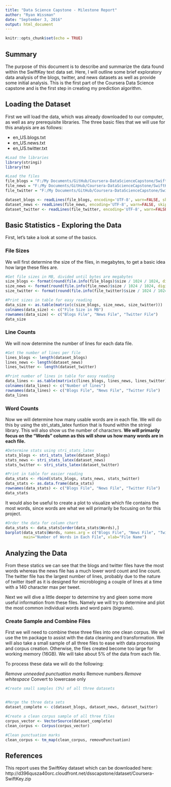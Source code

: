 ```yaml
---
title: "Data Science Capstone - Milestone Report"
author: "Ryan Wissman"
date: "September 3, 2016"
output: html_document
---
```


```r
knitr::opts_chunk$set(echo = TRUE)
```

## Summary

The purpose of this document is to describe and summarize the data found within the SwiftKey text data set. Here, I will outline some brief exploratory data analysis of the blogs, twitter, and news datasets as well as provide some initial analysis. This is the first part of the Coursera Data Science capstone and is the first step in creating my prediction algorithm.   

## Loading the Dataset

First we will load the data, which was already downloaded to our computer, as well as any prerequisite libraries. The three basic files that we will use for this analysis are as follows: 

* en_US.blogs.txt
* en_US.news.txt
* en_US.twitter.txt

```r
#Load the libraries
library(stringi)
library(tm)

#Load the files
file_blogs = "F:/My Documents/GitHub/Coursera-DataScienceCapstone/SwiftKey_DataFiles/en_US.blogs.txt"
file_news = "F:/My Documents/GitHub/Coursera-DataScienceCapstone/SwiftKey_DataFiles/en_US.news.txt"
file_twitter = "F:/My Documents/GitHub/Coursera-DataScienceCapstone/SwiftKey_DataFiles/en_US.twitter.txt"

dataset_blogs <- readLines(file_blogs, encoding='UTF-8', warn=FALSE, skipNul=TRUE)
dataset_news <- readLines(file_news, encoding='UTF-8', warn=FALSE, skipNul=TRUE)
dataset_twitter <- readLines(file_twitter, encoding='UTF-8', warn=FALSE, skipNul=TRUE)
```

## Basic Statistics - Exploring the Data

First, let's take a look at some of the basics.

### File Sizes

We will first determine the size of the files, in megabytes, to get a basic idea how large these files are.

```r
#Get file sizes in MB, divided until bytes are megabytes
size_blogs <- format(round(file.info(file_blogs)$size / 1024 / 1024, digits=1), nsmall=2)
size_news <- format(round(file.info(file_news)$size / 1024 / 1024, digits=1), nsmall=2)
size_twitter <- format(round(file.info(file_twitter)$size / 1024 / 1024, digits=1), nsmall=2)

#Print sizes in table for easy reading
data_size <- as.table(matrix(c(size_blogs, size_news, size_twitter)))
colnames(data_size) <- c("File Size in MB")
rownames(data_size) <- c("Blogs File", "News File", "Twitter File")
data_size
```

### Line Counts

We will now determine the number of lines for each data file. 

```r
#Get the number of lines per file
lines_blogs <- length(dataset_blogs)
lines_news <- length(dataset_news)
lines_twitter <- length(dataset_twitter)

#Print number of lines in table for easy reading
data_lines <- as.table(matrix(c(lines_blogs, lines_news, lines_twitter)))
colnames(data_lines) <- c("Number of lines")
rownames(data_lines) <- c("Blogs File", "News File", "Twitter File")
data_lines
```

### Word Counts

Now we will determine how many usable words are in each file. We will do this by using the stri_stats_latex funtion that is found within the stringi library. This will also show us the number of characters. **We will primarily focus on the "Words" column as this will show us how many words are in each file.** 

```r
#Determine stats using stri_stats_latex
stats_blogs <- stri_stats_latex(dataset_blogs)
stats_news <- stri_stats_latex(dataset_news)
stats_twitter <- stri_stats_latex(dataset_twitter)

#Print in table for easier reading
data_stats <- rbind(stats_blogs, stats_news, stats_twitter)
data_stats <- as.data.frame(data_stats)
rownames(data_stats) <- c("Blogs File", "News File", "Twitter File")
data_stats
```

It would also be useful to create a plot to visualize which file contains the most words, since words are what we will primarily be focusing on for this project. 

```r
#Order the data for column chart
data_stats <- data_stats[order(data_stats$Words),]
barplot(data_stats$Words, names.arg = c("Blogs File", "News File", "Twitter File"), col="blue",
        main="Number of Words in Each File", xlab="File Name")
```

## Analyzing the Data

From these statics we can see that the blogs and twitter files have the most words whereas the news file has a much lower word count and line count. The twitter file has the largest number of lines, probably due to the nature of twitter itself as it is designed for microbloging a couple of lines at a time with a 140 character max per tweet.  

Next we will dive a little deeper to determine try and gleen some more useful information from these files. Namely we will try to determine and plot the most common individual words and word pairs (bigrams).

### Create Sample and Combine Files

First we will need to combine these three files into one clean corpus. We wil use the tm package to assist with the data cleaning and transformation. We will also take a small sample of all three files to ease with data processing and corpus creation. Otherwise, the files created become too large for working memory (16GB). We will take about 5% of the data from each file. 

To process these data we will do the following: 

*Remove unneeded punctuation marks
*Remove numbers
*Remove whitespace
*Convert to lowercase only

```r
#Create small samples (5%) of all three datasets


#Merge the three data sets
dataset_complete <- c(dataset_blogs, dataset_news, dataset_twitter)

#Create a clean corpus sample of all three files
corpus_vector <- VectorSource(dataset_complete)
clean_corpus <- Corpus(corpus_vector)

#Clean punctuation marks
clean_corpus <- tm_map(clean_corpus, removePunctuation)
```



## References

This report uses the SwiftKey dataset which can be downloaded here: http://d396qusza40orc.cloudfront.net/dsscapstone/dataset/Coursera-SwiftKey.zip 